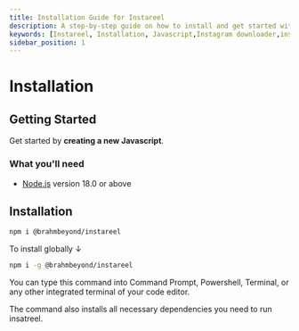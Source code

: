 ```yaml
---
title: Installation Guide for Instareel
description: A step-by-step guide on how to install and get started with Instareel, a Javascript package.
keywords: [Instareel, Installation, Javascript,Instagram downloader,instagram,reels downloader,instagram post downloader,instagram reels downloader,Javascript package, Node.js, npm]
sidebar_position: 1
---
```



# Installation


## Getting Started

Get started by **creating a new Javascript**.

### What you'll need

-  [Node.js](https://nodejs.org/en/download/)  version 18.0 or above

## Installation

```bash
npm i @brahmbeyond/instareel
```
To install globally &darr;
```bash
npm i -g @brahmbeyond/instareel 
```

You can type this command into Command Prompt, Powershell, Terminal, or any other integrated terminal of your code editor.

The command also installs all necessary dependencies you need to run insatreel.

